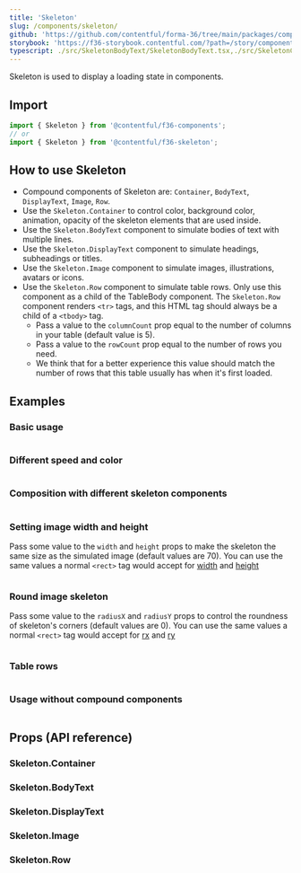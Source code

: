 ```yaml
---
title: 'Skeleton'
slug: /components/skeleton/
github: 'https://github.com/contentful/forma-36/tree/main/packages/components/skeleton'
storybook: 'https://f36-storybook.contentful.com/?path=/story/components-skeleton--basic'
typescript: ./src/SkeletonBodyText/SkeletonBodyText.tsx,./src/SkeletonContainer/SkeletonContainer.tsx,./src/SkeletonDisplayText/SkeletonDisplayText.tsx,./src/SkeletonImage/SkeletonImage.tsx,./src/SkeletonRow/SkeletonRow.tsx
---
```


Skeleton is used to display a loading state in components.

## Import

```jsx static=true
import { Skeleton } from '@contentful/f36-components';
// or
import { Skeleton } from '@contentful/f36-skeleton';
```

## How to use Skeleton

- Compound components of Skeleton are: `Container`, `BodyText`, `DisplayText`, `Image`, `Row`.
- Use the `Skeleton.Container` to control color, background color, animation, opacity of the skeleton elements that are used inside.
- Use the `Skeleton.BodyText` component to simulate bodies of text with multiple lines.
- Use the `Skeleton.DisplayText` component to simulate headings, subheadings or titles.
- Use the `Skeleton.Image` component to simulate images, illustrations, avatars or icons.
- Use the `Skeleton.Row` component to simulate table rows. Only use this component as a child of the TableBody component. The `Skeleton.Row` component renders `<tr>` tags, and this HTML tag should always be a child of a `<tbody>` tag.
  - Pass a value to the `columnCount` prop equal to the number of columns in your table (default value is 5).
  - Pass a value to the `rowCount` prop equal to the number of rows you need.
  - We think that for a better experience this value should match the number of rows that this table usually has when it's first loaded.

## Examples

### Basic usage

```jsx file=examples/SkeletonContainerBasicExample.tsx

```

### Different speed and color

```jsx file=examples/SkeletonContainerDifferentSpeedExample.tsx

```

### Composition with different skeleton components

```jsx file=examples/SkeletonDisplayTextCompositionExample.tsx

```

### Setting image width and height

Pass some value to the `width` and `height` props to make the skeleton the same size as the simulated image (default values are 70).
You can use the same values a normal `<rect>` tag would accept for [width](https://developer.mozilla.org/en-US/docs/Web/SVG/Attribute/width#rect)
and [height](https://developer.mozilla.org/en-US/docs/Web/SVG/Attribute/height#rect)

```jsx file=examples/SkeletonImageDimensionsExample.tsx

```

### Round image skeleton

Pass some value to the `radiusX` and `radiusY` props to control the roundness of skeleton's corners (default values are 0).
You can use the same values a normal `<rect>` tag would accept for [rx](https://developer.mozilla.org/en-US/docs/Web/SVG/Attribute/rx#rect)
and [ry](https://developer.mozilla.org/en-US/docs/Web/SVG/Attribute/ry#rect)

```jsx file=examples/SkeletonImageRoundExample.tsx

```

### Table rows

```jsx file=examples/SkeletonRowBasicExample.tsx

```

### Usage without compound components

```jsx file=examples/SkeletonNonCompoundExample.tsx

```

## Props (API reference)

### Skeleton.Container

<PropsTable of="SkeletonContainer" />

### Skeleton.BodyText

<PropsTable of="SkeletonBodyText" />

### Skeleton.DisplayText

<PropsTable of="SkeletonDisplayText" />

### Skeleton.Image

<PropsTable of="SkeletonImage" />

### Skeleton.Row

<PropsTable of="SkeletonRow" />
